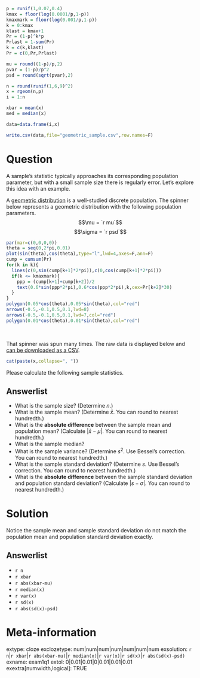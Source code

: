 ```r
p = runif(1,0.07,0.4)
kmax = floor(log(0.0001/p,1-p))
kmaxmark = floor(log(0.001/p,1-p))
k = 0:kmax
klast = kmax+1
Pr = (1-p)^k*p
Prlast = 1-sum(Pr)
k = c(k,klast)
Pr = c(0,Pr,Prlast)

mu = round((1-p)/p,2)
pvar = (1-p)/p^2
psd = round(sqrt(pvar),2)

n = round(runif(1,6,9)^2)
x = rgeom(n,p)
i = 1:n

xbar = mean(x)
med = median(x)

data=data.frame(i,x)

write.csv(data,file="geometric_sample.csv",row.names=F)
```

Question
========

A sample's statistic typically approaches its corresponding population parameter, but with a small sample size there is regularly error. Let's explore this idea with an example.

A [geometric distribution](https://en.wikipedia.org/wiki/Geometric_distribution){target="blank"} is a well-studied discrete population. The spinner below represents a geometric distribution with the following population parameters.
$$\mu = `r mu`$$
$$\sigma = `r psd`$$

```r
par(mar=c(0,0,0,0))
theta = seq(0,2*pi,0.01)
plot(sin(theta),cos(theta),type="l",lwd=4,axes=F,ann=F)
cump = cumsum(Pr)
for(k in k){
  lines(c(0,sin(cump[k+1]*2*pi)),c(0,cos(cump[k+1]*2*pi)))
  if(k <= kmaxmark){
    ppp = (cump[k+1]+cump[k+2])/2
    text(0.6*sin(ppp*2*pi),0.6*cos(ppp*2*pi),k,cex=Pr[k+2]*30)
  }
}
polygon(0.05*cos(theta),0.05*sin(theta),col="red")
arrows(-0.5,-0.1,0.5,0.1,lwd=8)
arrows(-0.5,-0.1,0.5,0.1,lwd=7,col="red")
polygon(0.01*cos(theta),0.01*sin(theta),col="red")
```
\

That spinner was spun many times. The raw data is displayed below and [can be downloaded as a CSV](geometric_sample.csv){target="blank"}.

```r
cat(paste(x,collapse=", "))
```

Please calculate the following sample statistics.

Answerlist
--------
* What is the sample size? (Determine $n$.)
* What is the sample mean? (Determine $\bar{x}$. You can round to nearest hundredth.)
* What is the **absolute difference** between the sample mean and population mean? (Calculate $|\bar{x}-\mu|$. You can round to nearest hundredth.)
* What is the sample median?
* What is the sample variance? (Determine $s^2$. Use Bessel's correction. You can round to nearest hundredth.)
* What is the sample standard deviation? (Determine $s$. Use Bessel's correction. You can round to nearest hundredth.)
* What is the **absolute difference** between the sample standard deviation and population standard deviation? (Calculate $|s-\sigma|$. You can round to nearest hundredth.)


Solution
========

Notice the sample mean and sample standard deviation do not match the population mean and population standard deviation exactly. 


Answerlist
--------
* `r n`
* `r xbar`
* `r abs(xbar-mu)`
* `r median(x)`
* `r var(x)`
* `r sd(x)`
* `r abs(sd(x)-psd)`


Meta-information
================
extype: cloze
exclozetype: num|num|num|num|num|num|num
exsolution: `r n`|`r xbar`|`r abs(xbar-mu)`|`r median(x)`|`r var(x)`|`r sd(x)`|`r abs(sd(x)-psd)`
exname: exam1q1
extol: 0|0.01|0.01|0|0.01|0.01|0.01
exextra[numwidth,logical]: TRUE